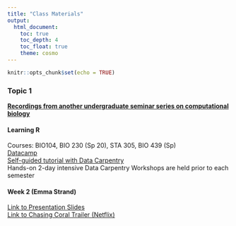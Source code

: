 ```yaml
---
title: "Class Materials"
output:
  html_document:
    toc: true
    toc_depth: 4
    toc_float: true
    theme: cosmo
---
```


```r
knitr::opts_chunk$set(echo = TRUE)
```

### Topic 1

**[Recordings from another undergraduate seminar series on computational biology](https://www.youtube.com/playlist?list=PLV8dyTG7O7VaAdUsW791_yOxE51aFHCmY)**

#### Learning R
Courses: BIO104, BIO 230 (Sp 20), STA 305, BIO 439 (Sp)  
[Datacamp](https://www.datacamp.com/courses/free-introduction-to-r)  
[Self-guided tutorial with Data Carpentry](https://datacarpentry.org/R-ecology-lesson/)  
Hands-on 2-day intensive Data Carpentry Workshops are held prior to each semester

#### Week 2 (Emma Strand)
[Link to Presentation Slides](https://BobLiterman.github.io/bio260X_spring20/Slides/Emma_Strand_Slides.pdf)  
[Link to Chasing Coral Trailer (Netflix)](https://www.youtube.com/watch?v=b6fHA9R2cKI)  